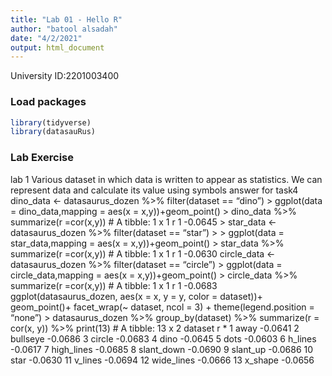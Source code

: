 ```yaml
---
title: "Lab 01 - Hello R"
author: "batool alsadah"
date: "4/2/2021"
output: html_document
---
```


University ID:2201003400

### Load packages
```r
library(tidyverse) 
library(datasauRus)
```


### Lab Exercise
lab 1
Various dataset in which data is written to appear as statistics.
We can represent data and calculate its value using symbols
answer for task4
dino_data <- datasaurus_dozen %>% filter(dataset == "dino")
> ggplot(data = dino_data,mapping = aes(x = x,y))+geom_point()
> dino_data %>% summarize(r =cor(x,y))
# A tibble: 1 x 1
        r
    <dbl>
1 -0.0645
> star_data <- datasaurus_dozen %>% filter(dataset == "star")
> 
> ggplot(data = star_data,mapping = aes(x = x,y))+geom_point()
> star_data %>% summarize(r =cor(x,y))
# A tibble: 1 x 1
        r
    <dbl>
1 -0.0630
circle_data <- datasaurus_dozen %>% filter(dataset == "circle")
> ggplot(data = circle_data,mapping = aes(x = x,y))+geom_point()
> circle_data %>% summarize(r =cor(x,y))
# A tibble: 1 x 1
        r
    <dbl>
1 -0.0683
ggplot(datasaurus_dozen, aes(x = x, y = y, color = dataset))+ geom_point()+ facet_wrap(~ dataset, ncol = 3) + theme(legend.position = "none")
> datasaurus_dozen %>% group_by(dataset) %>% summarize(r = cor(x, y)) %>% print(13)
# A tibble: 13 x 2
   dataset          r
 * <chr>        <dbl>
 1 away       -0.0641
 2 bullseye   -0.0686
 3 circle     -0.0683
 4 dino       -0.0645
 5 dots       -0.0603
 6 h_lines    -0.0617
 7 high_lines -0.0685
 8 slant_down -0.0690
 9 slant_up   -0.0686
10 star       -0.0630
11 v_lines    -0.0694
12 wide_lines -0.0666
13 x_shape    -0.0656

